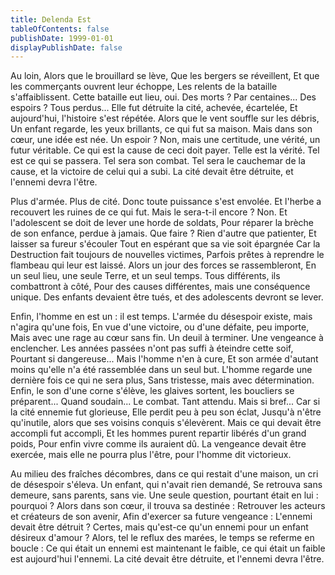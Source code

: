 ```yaml
---
title: Delenda Est
tableOfContents: false
publishDate: 1999-01-01
displayPublishDate: false
---
```



<CompositionPage
    imageTitle= "Delenda Est - Image generated by ChatGPT"
    imageSrc={imgDelendaEst}>
Au loin,
Alors que le brouillard se lève,
Que les bergers se réveillent,
Et que les commerçants ouvrent leur échoppe,
Les relents de la bataille s'affaiblissent.
Cette bataille eut lieu, oui.
Des morts ? Par centaines...
Des espoirs ? Tous perdus...
Elle fut détruite la cité, achevée, écartelée,
Et aujourd'hui, l'histoire s'est répétée.
Alors que le vent souffle sur les débris,
Un enfant regarde, les yeux brillants, ce qui fut sa maison.
Mais dans son cœur, une idée est née.
Un espoir ? Non, mais une certitude, une vérité, un futur véritable. Ce qui est la cause de ceci doit payer.
Telle est la vérité.
Tel est ce qui se passera.
Tel sera son combat.
Tel sera le cauchemar de la cause, et la victoire de celui qui a subi.
La cité devait être détruite, et l'ennemi devra l'être.

Plus d'armée.
Plus de cité.
Donc toute puissance s'est envolée.
Et l'herbe a recouvert les ruines de ce qui fut.
Mais le sera-t-il encore ?
Non.
Et l'adolescent se doit de lever une horde de soldats,
Pour réparer la brèche de son enfance, perdue à jamais.
Que faire ?
Rien d'autre que patienter,
Et laisser sa fureur s'écouler
Tout en espérant que sa vie soit épargnée
Car la Destruction fait toujours de nouvelles victimes,
Parfois prêtes à reprendre le flambeau qui leur est laissé.
Alors un jour des forces se rassembleront,
En un seul lieu, une seule Terre, et un seul temps.
Tous différents, ils combattront à côté,
Pour des causes différentes, mais une conséquence unique.
Des enfants devaient être tués, et des adolescents devront se lever.

Enfin, l'homme en est un : il est temps.
L'armée du désespoir existe, mais n'agira qu'une fois,
En vue d'une victoire, ou d'une défaite, peu importe,
Mais avec une rage au cœur sans fin.
Un deuil à terminer.
Une vengeance à enclencher.
Les années passées n'ont pas suffi à éteindre cette soif,
Pourtant si dangereuse...
Mais l'homme n'en à cure,
Et son armée d'autant moins qu'elle n'a été rassemblée dans un seul but.
L'homme regarde une dernière fois ce qui ne sera plus,
Sans tristesse, mais avec détermination.
Enfin, le son d'une corne s'élève, les glaives sortent, les boucliers se préparent...
Quand soudain...
Le combat.
Tant attendu.
Mais si bref...
Car si la cité ennemie fut glorieuse,
Elle perdit peu à peu son éclat,
Jusqu'à n'être qu'inutile, alors que ses voisins conquis s'élevèrent.
Mais ce qui devait être accompli fut accompli,
Et les hommes purent repartir libérés d'un grand poids,
Pour enfin vivre comme ils auraient dû.
La vengeance devait être exercée, mais elle ne pourra plus l'être, pour l'homme dit victorieux.

Au milieu des fraîches décombres, dans ce qui restait d'une maison, un cri de désespoir s'éleva.
Un enfant, qui n'avait rien demandé,
Se retrouva sans demeure, sans parents, sans vie.
Une seule question, pourtant était en lui : pourquoi ?
Alors dans son cœur, il trouva sa destinée :
Retrouver les acteurs et créateurs de son avenir,
Afin d'exercer sa future vengeance :
L'ennemi devait être détruit ?
Certes, mais qu'est-ce qu'un ennemi pour un enfant désireux d'amour ?
Alors, tel le reflux des marées, le temps se referme en boucle :
Ce qui était un ennemi est maintenant le faible, ce qui était un faible est aujourd'hui l'ennemi.
La cité devait être détruite, et l'ennemi devra l'être.
</CompositionPage>
